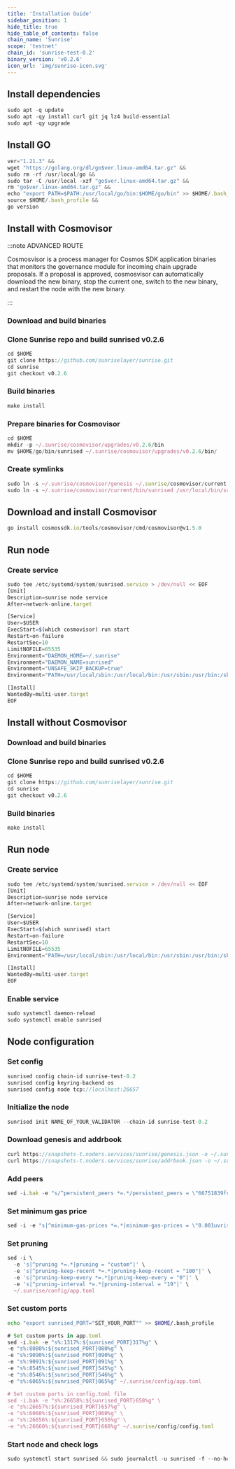 ```yaml
---
title: 'Installation Guide'
sidebar_position: 1
hide_title: true
hide_table_of_contents: false
chain_name: 'Sunrise'
scope: 'testnet'
chain_id: 'sunrise-test-0.2'
binary_version: 'v0.2.6'
icon_url: 'img/sunrise-icon.svg'
---
```



<PageTitle
  iconUrl="img/sunrise-icon.svg"
  title="Sunrise Installation Guide"
  chainId="sunrise-test-0.2"
  version="v0.2.6"
/>

## Install dependencies

```js
sudo apt -q update
sudo apt -qy install curl git jq lz4 build-essential
sudo apt -qy upgrade
```

## Install GO

```js
ver="1.21.3" &&
wget "https://golang.org/dl/go$ver.linux-amd64.tar.gz" &&
sudo rm -rf /usr/local/go &&
sudo tar -C /usr/local -xzf "go$ver.linux-amd64.tar.gz" &&
rm "go$ver.linux-amd64.tar.gz" &&
echo "export PATH=$PATH:/usr/local/go/bin:$HOME/go/bin" >> $HOME/.bash_profile &&
source $HOME/.bash_profile &&
go version
```

## Install with Cosmovisor

:::note ADVANCED ROUTE

Cosmosvisor is a process manager for Cosmos SDK application binaries that monitors the governance module for incoming chain upgrade proposals. If a proposal is approved, cosmosvisor can automatically download the new binary, stop the current one, switch to the new binary, and restart the node with the new binary.

:::

### Download and build binaries

### Clone Sunrise repo and build sunrised v0.2.6

```js
cd $HOME
git clone https://github.com/sunriselayer/sunrise.git
cd sunrise
git checkout v0.2.6
```

### Build binaries

```js
make install
```

### Prepare binaries for Cosmovisor

```js
cd $HOME
mkdir -p ~/.sunrise/cosmovisor/upgrades/v0.2.6/bin
mv $HOME/go/bin/sunrised ~/.sunrise/cosmovisor/upgrades/v0.2.6/bin/
```

### Create symlinks

```js
sudo ln -s ~/.sunrise/cosmovisor/genesis ~/.sunrise/cosmovisor/current -f
sudo ln -s ~/.sunrise/cosmovisor/current/bin/sunrised /usr/local/bin/sunrised -f
```

## Download and install Cosmovisor

```js
go install cosmossdk.io/tools/cosmovisor/cmd/cosmovisor@v1.5.0
```

## Run node

### Create service

```js
sudo tee /etc/systemd/system/sunrised.service > /dev/null << EOF
[Unit]
Description=sunrise node service
After=network-online.target

[Service]
User=$USER
ExecStart=$(which cosmovisor) run start
Restart=on-failure
RestartSec=10
LimitNOFILE=65535
Environment="DAEMON_HOME=~/.sunrise"
Environment="DAEMON_NAME=sunrised"
Environment="UNSAFE_SKIP_BACKUP=true"
Environment="PATH=/usr/local/sbin:/usr/local/bin:/usr/sbin:/usr/bin:/sbin:/bin:/usr/games:/usr/local/games:/snap/bin:~/.sunrise/cosmovisor/current/bin"

[Install]
WantedBy=multi-user.target
EOF
```

## Install without Cosmovisor

### Download and build binaries

### Clone Sunrise repo and build sunrised v0.2.6

```js
cd $HOME
git clone https://github.com/sunriselayer/sunrise.git
cd sunrise
git checkout v0.2.6
```

### Build binaries

```js
make install
```

## Run node

### Create service

```js
sudo tee /etc/systemd/system/sunrised.service > /dev/null << EOF
[Unit]
Description=sunrise node service
After=network-online.target

[Service]
User=$USER
ExecStart=$(which sunrised) start
Restart=on-failure
RestartSec=10
LimitNOFILE=65535
Environment="PATH=/usr/local/sbin:/usr/local/bin:/usr/sbin:/usr/bin:/sbin:/bin:/usr/games:/usr/local/games:/snap/bin"

[Install]
WantedBy=multi-user.target
EOF
```

### Enable service

```js
sudo systemctl daemon-reload
sudo systemctl enable sunrised
```

## Node configuration

### Set config

```js
sunrised config chain-id sunrise-test-0.2
sunrised config keyring-backend os
sunrised config node tcp://localhost:26657
```

### Initialize the node

```js
sunrised init NAME_OF_YOUR_VALIDATOR --chain-id sunrise-test-0.2
```

### Download genesis and addrbook

```js
curl https://snapshots-t.noders.services/sunrise/genesis.json -o ~/.sunrise/config/genesis.json
curl https://snapshots-t.noders.services/sunrise/addrbook.json -o ~/.sunrise/config/addrbook.json
```

### Add peers

```js
sed -i.bak -e "s/^persistent_peers *=.*/persistent_peers = \"66751839fcecdde5eaabd33b0e8877e8d7e85747@sunrise-t-rpc.noders.services:28356\"/" ~/.sunrise/config/config.toml
```

### Set minimum gas price

```js
sed -i -e "s|^minimum-gas-prices *=.*|minimum-gas-prices = \"0.001uvrise\"|" ~/.sunrise/config/app.toml
```

### Set pruning

```js
sed -i \
  -e 's|^pruning *=.*|pruning = "custom"|' \
  -e 's|^pruning-keep-recent *=.*|pruning-keep-recent = "100"|' \
  -e 's|^pruning-keep-every *=.*|pruning-keep-every = "0"|' \
  -e 's|^pruning-interval *=.*|pruning-interval = "19"|' \
  ~/.sunrise/config/app.toml
```

### Set custom ports

```bash
echo "export sunrised_PORT="SET_YOUR_PORT"" >> $HOME/.bash_profile
```

```js
# Set custom ports in app.toml
sed -i.bak -e "s%:1317%:${sunrised_PORT}317%g" \
-e "s%:8080%:${sunrised_PORT}080%g" \
-e "s%:9090%:${sunrised_PORT}090%g" \
-e "s%:9091%:${sunrised_PORT}091%g" \
-e "s%:8545%:${sunrised_PORT}545%g" \
-e "s%:8546%:${sunrised_PORT}546%g" \
-e "s%:6065%:${sunrised_PORT}065%g" ~/.sunrise/config/app.toml

# Set custom ports in config.toml file
sed -i.bak -e "s%:26658%:${sunrised_PORT}658%g" \
-e "s%:26657%:${sunrised_PORT}657%g" \
-e "s%:6060%:${sunrised_PORT}060%g" \
-e "s%:26656%:${sunrised_PORT}656%g" \
-e "s%:26660%:${sunrised_PORT}660%g" ~/.sunrise/config/config.toml
```

### Start node and check logs

```js
sudo systemctl start sunrised && sudo journalctl -u sunrised -f --no-hostname -o cat
```
